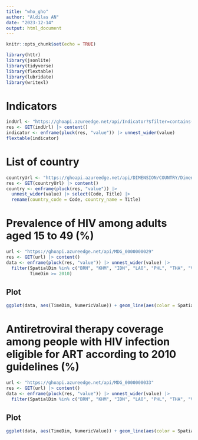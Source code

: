 ```yaml
---
title: "who_gho"
author: "Aldilas AN"
date: "2023-12-14"
output: html_document
---
```


```r
knitr::opts_chunk$set(echo = TRUE)
```

```r
library(httr)
library(jsonlite)
library(tidyverse)
library(flextable)
library(lubridate)
library(writexl)
```

# Indicators

```r
indUrl <- "https://ghoapi.azureedge.net/api/Indicator?$filter=contains(IndicatorName,'HIV')"
res <- GET(indUrl) |> content()
indicator <- enframe(pluck(res, "value")) |> unnest_wider(value)
flextable(indicator)
```

# List of country

```r
countryUrl <- "https://ghoapi.azureedge.net/api/DIMENSION/COUNTRY/DimensionValues"
res <- GET(countryUrl) |> content()
country <- enframe(pluck(res, "value")) |> 
  unnest_wider(value) |> select(Code, Title) |> 
  rename(country_code = Code, country_name = Title)
```

# Prevalence of HIV among adults aged 15 to 49 (%)

```r
url <- "https://ghoapi.azureedge.net/api/MDG_0000000029"
res <- GET(url) |> content()
data <- enframe(pluck(res, "value")) |> unnest_wider(value) |> 
  filter(SpatialDim %in% c("BRN", "KHM", "IDN", "LAO", "PHL", "THA", "VNM", "MMR", "SGP", "MYS"),
         TimeDim >= 2010)
```

## Plot

```r
ggplot(data, aes(TimeDim, NumericValue)) + geom_line(aes(color = SpatialDim))
```

# Antiretroviral therapy coverage among people with HIV infection eligible for ART according to 2010 guidelines (%)
```r
url <- "https://ghoapi.azureedge.net/api/MDG_0000000033"
res <- GET(url) |> content()
data <- enframe(pluck(res, "value")) |> unnest_wider(value) |> 
  filter(SpatialDim %in% c("BRN", "KHM", "IDN", "LAO", "PHL", "THA", "VNM", "MMR", "SGP", "MYS"))
```

## Plot
```r
ggplot(data, aes(TimeDim, NumericValue)) + geom_line(aes(color = SpatialDim))
```

